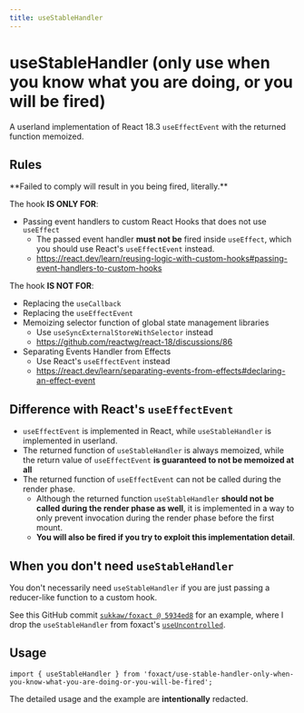 ```yaml
---
title: useStableHandler
---
```


# useStableHandler (only use when you know what you are doing, or you will be fired)


<ExportMetaInfo />

A userland implementation of React 18.3 `useEffectEvent` with the returned function memoized.

## Rules


<Callout type="warning" emoji="⚠️">
  **Failed to comply will result in you being fired, literally.**
</Callout>

The hook **IS ONLY FOR**:

- Passing event handlers to custom React Hooks that does not use `useEffect`
  - The passed event handler **must not be** fired inside `useEffect`, which you should use React's `useEffectEvent` instead.
  - https://react.dev/learn/reusing-logic-with-custom-hooks#passing-event-handlers-to-custom-hooks

The hook **IS NOT FOR**:

- Replacing the `useCallback`
- Replacing the `useEffectEvent`
- Memoizing selector function of global state management libraries
  - Use `useSyncExternalStoreWithSelector` instead
  - https://github.com/reactwg/react-18/discussions/86
- Separating Events Handler from Effects
  - Use React's `useEffectEvent` instead
  - https://react.dev/learn/separating-events-from-effects#declaring-an-effect-event

## Difference with React's `useEffectEvent`

- `useEffectEvent` is implemented in React, while `useStableHandler` is implemented in userland.
- The returned function of `useStableHandler` is always memoized, while the return value of `useEffectEvent` **is guaranteed to not be memoized at all**
- The returned function of `useEffectEvent` can not be called during the render phase.
  - Although the returned function `useStableHandler` **should not be called during the render phase as well**, it is implemented in a way to only prevent invocation during the render phase before the first mount.
  - **You will also be fired if you try to exploit this implementation detail**.

## When you don't need `useStableHandler`

You don't necessarily need `useStableHandler` if you are just passing a reducer-like function to a custom hook.

See this GitHub commit [`sukkaw/foxact @ 5934ed8`](https://github.com/SukkaW/foxact/commit/5934ed8f27f6a3acba4cb332b431c9e820fceeda) for an example, where I drop the `useStableHandler` from foxact's [`useUncontrolled`](/use-uncontrolled).

## Usage

```tsx
import { useStableHandler } from 'foxact/use-stable-handler-only-when-you-know-what-you-are-doing-or-you-will-be-fired';
```

The detailed usage and the example are **intentionally** redacted.
